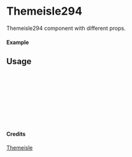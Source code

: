 
<Meta of={Themeisle294} title="Themeisle/Themeisle294" />

# Themeisle294

Themeisle294 component with different props.

#### Example

<Canvas of={Themeisle294.Primary} />

## Usage

```ts
import { Themeisle294 } from "yadl-ui";

const Example = () => {
  return (
      <Themeisle294 />
  );
};

export default Example;
```

#### Credits
[Themeisle](https://themeisle.com/illustrations)
